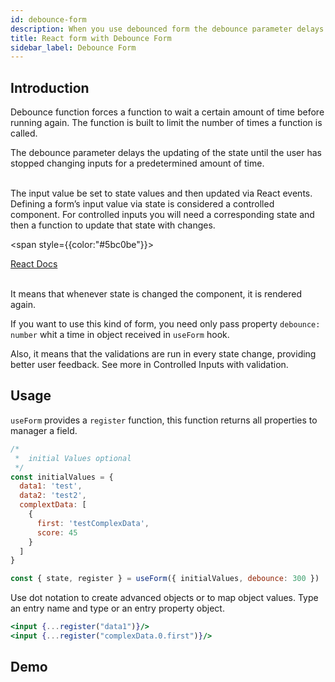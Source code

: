 ```yaml
---
id: debounce-form
description: When you use debounced form the debounce parameter delays the updating of the state until the user has stopped changing inputs for a predetermined amount of time.
title: React form with Debounce Form
sidebar_label: Debounce Form
---
```



## Introduction

Debounce function forces a function to wait a certain amount of time before running again. The function is built to limit the number of times a function is called.

The debounce parameter delays the updating of the state until the user has stopped changing inputs for a predetermined amount of time.

<br />
The input value be set to state values and then updated via React events. Defining
a form’s input value via state is considered a controlled component. For controlled
inputs you will need a corresponding state and then a function to update that state
with changes.

   <span style={{color:"#5bc0be"}}>


[React Docs](https://reactjs.org/docs/forms.html)

   </span>


<br />
It means that whenever state is changed the component, it is rendered again.

If you want to use this kind of form, you need only pass property `debounce: number` whit a time in object received in `useForm` hook.

Also, it means that the validations are run in every state change, providing better user feedback.
See more in Controlled Inputs with validation.

## Usage

`useForm` provides a `register` function, this function returns all properties to manager a field.

```javascript
/*
 *  initial Values optional
 */
const initialValues = {
  data1: 'test',
  data2: 'test2',
  complextData: [
    {
      first: 'testComplexData',
      score: 45
    }
  ]
}

const { state, register } = useForm({ initialValues, debounce: 300 })
```

Use dot notation to create advanced objects or to map object values. Type an entry name and type or an entry property object.

```jsx
<input {...register("data1")}/>
<input {...register("complexData.0.first")}/>
```

## Demo

<Debounce />
